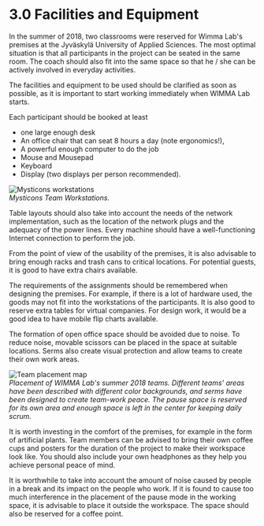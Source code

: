 # 3.0 Facilities and Equipment

In the summer of 2018, two classrooms were reserved for Wimma Lab's premises at the Jyväskylä University of Applied Sciences. The most optimal situation is that all participants in the project can be seated in the same room. The coach should also fit into the same space so that he / she can be actively involved in everyday activities.

The facilities and equipment to be used should be clarified as soon as possible, as it is important to start working immediately when WIMMA Lab starts.

Each participant should be booked at least

* one large enough desk
* An office chair that can seat 8 hours a day (note ergonomics!),
* A powerful enough computer to do the job
* Mouse and Mousepad
* Keyboard
* Display (two displays per person recommended).

![Mysticons workstations](../images/image009.jpg)  
*Mysticons Team Workstations.*

Table layouts should also take into account the needs of the network implementation, such as the location of the network plugs and the adequacy of the power lines. Every machine should have a well-functioning Internet connection to perform the job.

From the point of view of the usability of the premises, it is also advisable to bring enough racks and trash cans to critical locations. For potential guests, it is good to have extra chairs available.

The requirements of the assignments should be remembered when designing the premises. For example, if there is a lot of hardware used, the goods may not fit into the workstations of the participants. It is also good to reserve extra tables for virtual companies. For design work, it would be a good idea to have mobile flip charts available.

The formation of open office space should be avoided due to noise. To reduce noise, movable scissors can be placed in the space at suitable locations. Serms also create visual protection and allow teams to create their own work areas.

![Team placement map](../images/image010.png)  
*Placement of WIMMA Lab's summer 2018 teams. Different teams' areas have been described with different color backgrounds, and serms have been designed to create team-work peace. The pause space is reserved for its own area and enough space is left in the center for keeping daily scrum.*

It is worth investing in the comfort of the premises, for example in the form of artificial plants. Team members can be advised to bring their own coffee cups and posters for the duration of the project to make their workspace look like. You should also include your own headphones as they help you achieve personal peace of mind.

It is worthwhile to take into account the amount of noise caused by people in a break and its impact on the people who work. If it is found to cause too much interference in the placement of the pause mode in the working space, it is advisable to place it outside the workspace. The space should also be reserved for a coffee point.


